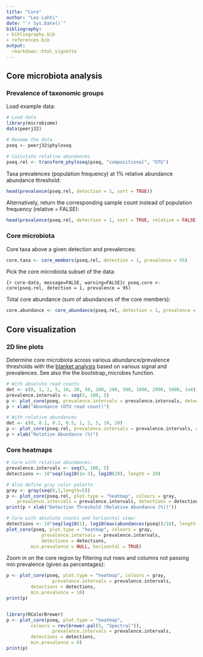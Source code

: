 ```yaml
---
title: "Core"
author: "Leo Lahti"
date: "`r Sys.Date()`"
bibliography: 
- bibliography.bib
- references.bib
output: 
  rmarkdown::html_vignette
---
```

<!--
  %\VignetteEngine{knitr::rmarkdown}
  %\VignetteIndexEntry{microbiome tutorial - core}
  %\usepackage[utf8]{inputenc}
  %\VignetteEncoding{UTF-8}  
-->

## Core microbiota analysis


### Prevalence of taxonomic groups

Load example data:

```r
# Load data
library(microbiome)
data(peerj32)

# Rename the data
pseq <- peerj32$phyloseq

# Calculate relative abundances
pseq.rel <- transform_phyloseq(pseq, "compositional", "OTU")
```


Taxa prevalences (population frequency) at 1% relative abundance abundance threshold:

```r
head(prevalence(pseq.rel, detection = 1, sort = TRUE))
```


Alternatively, return the corresponding sample count instead of population frequency (relative = FALSE):

```r
head(prevalence(pseq.rel, detection = 1, sort = TRUE, relative = FALSE))
```



### Core microbiota

Core taxa above a given detection and prevalences:

```r
core.taxa <- core_members(pseq.rel, detection = 1, prevalence = 95)
```


Pick the core microbiota subset of the data:

```{r core-data, message=FALSE, warning=FALSE}c
pseq.core <- core(pseq.rel, detection = 1, prevalence = 95)
```


Total core abundance (sum of abundances of the core members):

```r
core.abundance <- core_abundance(pseq.rel, detection = 1, prevalence = 95)
```


## Core visualization

### 2D line plots

Determine core microbiota across various abundance/prevalence
thresholds with the [blanket
analysis](http://onlinelibrary.wiley.com/doi/10.1111/j.1469-0691.2012.03855.x/abstract) based on various signal and prevalences. See also the the
bootstrap_microbes function.

```r
# With absolute read counts
det <- c(0, 1, 2, 5, 10, 20, 50, 100, 200, 500, 1000, 2000, 5000, 1e4)
prevalence.intervals <- seq(5, 100, 5)
p <- plot_core(pseq, prevalence.intervals = prevalence.intervals, detections = det, plot.type = "lineplot")
p + xlab("Abundance (OTU read count)")

# With relative abundances
det <- c(0, 0.1, 0.2, 0.5, 1, 2, 5, 10, 20)
p <- plot_core(pseq.rel, prevalence.intervals = prevalence.intervals, detections = det, plot.type = "lineplot")
p + xlab("Relative Abundance (%)")
```


### Core heatmaps

```r
# Core with relative abundances:
prevalence.intervals <- seq(5, 100, 5)
detections <- 10^seq(log10(1e-3), log10(20), length = 20)

# Also define gray color palette
gray <- gray(seq(0,1,length=5))
p <- plot_core(pseq.rel, plot.type = "heatmap", colours = gray,
    prevalence.intervals = prevalence.intervals, detections = detections) 
print(p + xlab("Detection Threshold (Relative Abundance (%))"))

# Core with absolute counts and horizontal view:
detections <- 10^seq(log10(1), log10(max(abundances(pseq))/10), length = 20)		 
plot_core(pseq, plot.type = "heatmap", colours = gray,
       		 prevalence.intervals = prevalence.intervals,
       		 detections = detections,
		 min.prevalence = NULL, horizontal = TRUE)
```


Zoom in on the core region by filtering out rows and columns not passing min prevalence (given as percentages):

```r
p <- plot_core(pseq, plot.type = "heatmap", colours = gray,
                 prevalence.intervals = prevalence.intervals,
		 detections = detections,
		 min.prevalence = 10)
print(p)		 


library(RColorBrewer)
p <- plot_core(pseq, plot.type = "heatmap",
		 colours = rev(brewer.pal(5, "Spectral")),
                 prevalence.intervals = prevalence.intervals,
		 detections = detections,
		 min.prevalence = 0)		 
print(p)
```


